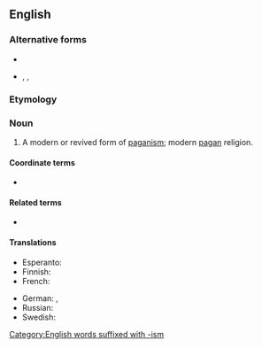 {{also|Neopaganism|neo-paganism}}

==English==
{{wikipedia}}

===Alternative forms===
* {{l|en|neo-paganism}}
* {{l|en|Neopaganism}}, {{l|en|Neo-paganism}}, {{l|en|Neo-Paganism}}

===Etymology===
{{prefix|neo|paganism|lang=en}}

===Noun===
{{en-noun|-}}

# A modern or revived form of [[paganism]]; modern [[pagan]] religion.

====Coordinate terms====
* {{list:religions/en}}

====Related terms====
* {{l|en|neo-pagan}}

====Translations====
{{trans-top|modern or revived form of paganism}}
* Esperanto: {{t|eo|novpaganismo}}
* Finnish: {{t+|fi|uuspakanuus}}
* French: {{t+|fr|néopaganisme|m}}
{{trans-mid}}
* German: {{t+|de|Neuheidentum|n}}, {{t|de|Neopaganismus|m}}
* Russian: {{t+|ru|неоязы́чество|n|sc=Cyrl}}
* Swedish: {{t|sv|nyhedendom|c}}
{{trans-bottom}}

[[Category:English words suffixed with -ism]]